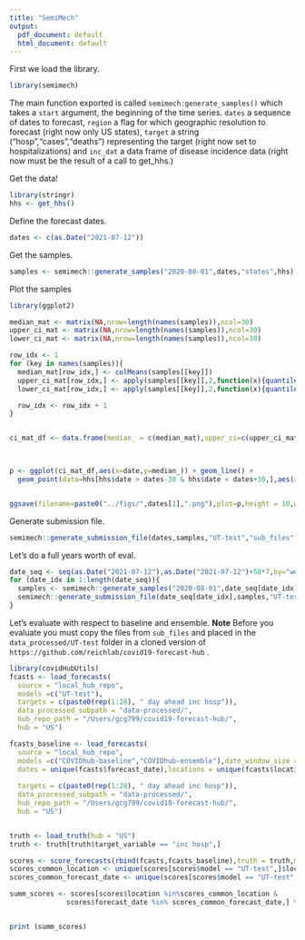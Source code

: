```yaml
---
title: "SemiMech"
output:
  pdf_document: default
  html_document: default
---
```


First we load the library.

```r
library(semimech)
```

The main function exported is called `semimech:generate_samples()` which takes a `start` argument, the beginning of the time series. `dates` a sequence of dates to forecast, `region` a flag for which geographic resolution to forecast (right now only US states), `target` a string ("hosp","cases","deaths") representing the target (right now set to hospitalizations) and `inc_dat` a data frame of disease incidence data (right now must be the result of a call to get_hhs.)


Get the data!

```r
library(stringr)
hhs <- get_hhs()

```

Define the forecast dates.
```r
dates <- c(as.Date("2021-07-12"))

```


Get the samples.

```r
samples <- semimech::generate_samples("2020-08-01",dates,"states",hhs)

```

Plot the samples

```r
library(ggplot2)

median_mat <- matrix(NA,nrow=length(names(samples)),ncol=30)
upper_ci_mat <- matrix(NA,nrow=length(names(samples)),ncol=30)
lower_ci_mat <- matrix(NA,nrow=length(names(samples)),ncol=30)

row_idx <- 1
for (key in names(samples)){
  median_mat[row_idx,] <- colMeans(samples[[key]])
  upper_ci_mat[row_idx,] <- apply(samples[[key]],2,function(x){quantile(x,probs=.975)})
  lower_ci_mat[row_idx,] <- apply(samples[[key]],2,function(x){quantile(x,probs=.025)})

  row_idx <- row_idx + 1
}


ci_mat_df <- data.frame(median_ = c(median_mat),upper_ci=c(upper_ci_mat),lower_ci=c(lower_ci_mat),state=rep( names(samples),30),date=rep(dates+1:30,each=length(names(samples))))
 


p <- ggplot(ci_mat_df,aes(x=date,y=median_)) + geom_line() + 
  geom_point(data=hhs[hhs$date > dates-30 & hhs$date < dates+30,],aes(x=as.Date(date),y=previous_day_admission_adult_covid_confirmed),size=.5)  +  geom_ribbon(data=ci_mat_df,aes(x=date,ymax=upper_ci,ymin=lower_ci,y=median_),alpha=.5) + facet_wrap(~state,scales="free")


ggsave(filename=paste0("../figs/",dates[1],".png"),plot=p,height = 10,width = 12)
```


Generate submission file.

```r

semimech::generate_submission_file(dates,samples,"UT-test","sub_files")

```






Let's do a full years worth of eval.

```r
date_seq <- seq(as.Date("2021-07-12"),as.Date("2021-07-12")+50*7,by="week")
for (date_idx in 1:length(date_seq)){
  samples <- semimech::generate_samples("2020-08-01",date_seq[date_idx],"states",hhs)
  semimech::generate_submission_file(date_seq[date_idx],samples,"UT-test","sub_files")
}


```


Let's evaluate with respect to baseline and ensemble. **Note** Before you evaluate you must copy the files from `sub_files` and placed in the `data_processed/UT-test` folder in a cloned version of `https://github.com/reichlab/covid19-forecast-hub` .
```r
library(covidHubUtils)
fcasts <- load_forecasts(
  source = "local_hub_repo",
  models =c("UT-test"),
  targets = c(paste0(rep(1:28), " day ahead inc hosp")),
  data_processed_subpath = "data-processed/",
  hub_repo_path = "/Users/gcg799/covid19-forecast-hub/",
  hub = "US")

fcasts_baseline <- load_forecasts(
  source = "local_hub_repo",
  models =c("COVIDhub-baseline","COVIDhub-ensemble"),date_window_size = 3,
  dates = unique(fcasts$forecast_date),locations = unique(fcasts$location),
    
  targets = c(paste0(rep(1:28), " day ahead inc hosp")),
  data_processed_subpath = "data-processed/",
  hub_repo_path = "/Users/gcg799/covid19-forecast-hub/",
  hub = "US")


truth <- load_truth(hub = "US")
truth <- truth[truth$target_variable == "inc hosp",]

scores <- score_forecasts(rbind(fcasts,fcasts_baseline),truth = truth,metrics = c("abs_error","wis","interval_coverage"),use_median_as_point=TRUE)
scores_common_location <- unique(scores[scores$model == "UT-test",]$location)
scores_common_forecast_date <- unique(scores[scores$model == "UT-test",]$forecast_date)

summ_scores <- scores[scores$location %in%scores_common_location &
              scores$forecast_date %in% scores_common_forecast_date,] %>% group_by(model) %>% summarize(coverage_90=mean(coverage_90),wis=mean(wis),abs_error=mean(abs_error))


print (summ_scores)

```



